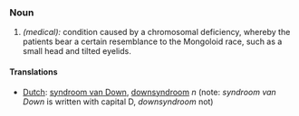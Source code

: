 ===Noun===
#''(medical):'' condition caused by a chromosomal deficiency, whereby the patients bear a certain resemblance to the Mongoloid race, such as a small head and tilted eyelids.

====Translations====
*[[Dutch]]: [[syndroom van Down]], [[downsyndroom]] ''n'' (note: ''syndroom van Down'' is written with capital D, ''downsyndroom'' not)